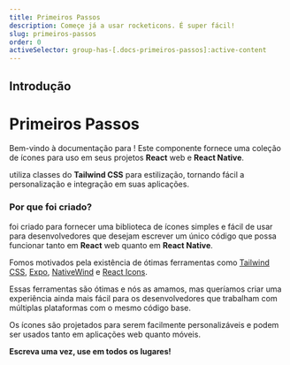 ```yaml
---
title: Primeiros Passos
description: Começe já a usar rocketicons. É super fácil!
slug: primeiros-passos
order: 0
activeSelector: group-has-[.docs-primeiros-passos]:active-content
---
```



## Introdução

# Primeiros Passos

Bem-vindo à documentação para <RocketIconsTextDefault />!
Este componente fornece uma coleção de ícones para uso em seus projetos <SiReact className="-mt-1 icon-sky-800" /> **React** web e **React Native**.

<RocketIconsTextDefault /> utiliza classes do **Tailwind CSS** para estilização, tornando fácil a
personalização e integração em suas aplicações.

### Por que foi criado?

<RocketIconsTextDefault /> foi criado para fornecer uma biblioteca de ícones simples e fácil de
usar para desenvolvedores que desejam escrever um único código que possa funcionar tanto em
**React** web quanto em **React Native**. 

Fomos motivados pela existência de ótimas ferramentas como <SiTailwindcss className="-mt-1" /> [Tailwind CSS](https://tailwindcss.com/),
<SiExpo className="-mt-1" /> [Expo](https://expo.dev/),
<SiReact className="-mt-1 icon-sky-500" /> [NativeWind](https://nativewind.dev) e
<SiReact className="-mt-1 icon-red-800" /> [React Icons](https://react-icons.github.io/react-icons/). 

Essas ferramentas são ótimas e nós as amamos, mas queríamos criar uma experiência ainda mais fácil
para os desenvolvedores que trabalham com múltiplas plataformas com o mesmo código base.

Os ícones são projetados para serem facilmente personalizáveis e podem ser usados tanto em aplicações web
quanto móveis.

**Escreva uma vez, use em todos os lugares!**

<Instalacao />

<Configuracao />

<Personalizacao />

<Contribuicao />
